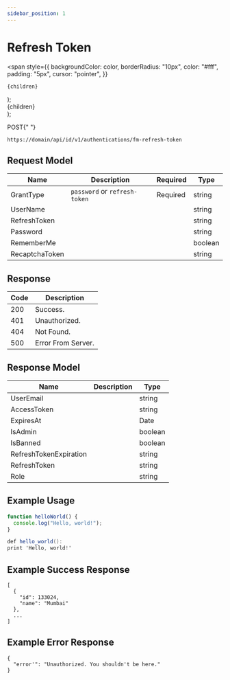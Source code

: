 ```yaml
---
sidebar_position: 1
---
```


# Refresh Token

  <span
    style={{
      backgroundColor: color,
      borderRadius: "10px",
      color: "#fff",
      padding: "5px",
      cursor: "pointer",
    }}
  >
    {children}
  </span>
);

  <div
    style={{
      display: "flex",
      justifyContent: "center",
      alignItems: "center",
    }}
  >
    <div
      style={{
        backgroundColor: color,
        borderRadius: "5px",
        height: "10px",
        width: "10px",
        color: color,
        marginRight: "5px",
      }}
    ></div> {children}
  </div>
);

<Highlight color="#25c2a0">POST</Highlight>{" "}

`https://domain/api/id/v1/authentications/fm-refresh-token`

## Request Model

| Name           | Description                   | Required                                        | Type    |
| -------------- | ----------------------------- | ----------------------------------------------- | ------- |
| GrantType      | `password` or `refresh-token` | <Highlight color="#EE4B2B">Required</Highlight> | string  |
| UserName       |                               |                                                 | string  |
| RefreshToken   |                               |                                                 | string  |
| Password       |                               |                                                 | string  |
| RememberMe     |                               |                                                 | boolean |
| RecaptchaToken |                               |                                                 | string  |

## Response

| Code                           | Description        |
| ------------------------------ | ------------------ |
| <Dot color="#25c2a0">200</Dot> | Success.           |
| <Dot color="#FFC300">401</Dot> | Unauthorized.      |
| <Dot color="#FFC300">404</Dot> | Not Found.         |
| <Dot color="#EE4B2B">500</Dot> | Error From Server. |

## Response Model

| Name                   | Description | Type    |
| ---------------------- | ----------- | ------- |
| UserEmail              |             | string  |
| AccessToken            |             | string  |
| ExpiresAt              |             | Date    |
| IsAdmin                |             | boolean |
| IsBanned               |             | boolean |
| RefreshTokenExpiration |             | string  |
| RefreshToken           |             | string  |
| Role                   |             | string  |

## Example Usage

<Tabs>
<TabItem value="js" label="JavaScript">

```js
function helloWorld() {
  console.log("Hello, world!");
}
```

</TabItem>
<TabItem value="c#" label=".Net">

```c#
def hello_world():
print 'Hello, world!'
```

</TabItem>

</Tabs>

## Example Success Response

```
[
  {
    "id": 133024,
    "name": "Mumbai"
  },
  ...
]
```

## Example Error Response

```
{
  "error'": "Unauthorized. You shouldn't be here."
}
```
